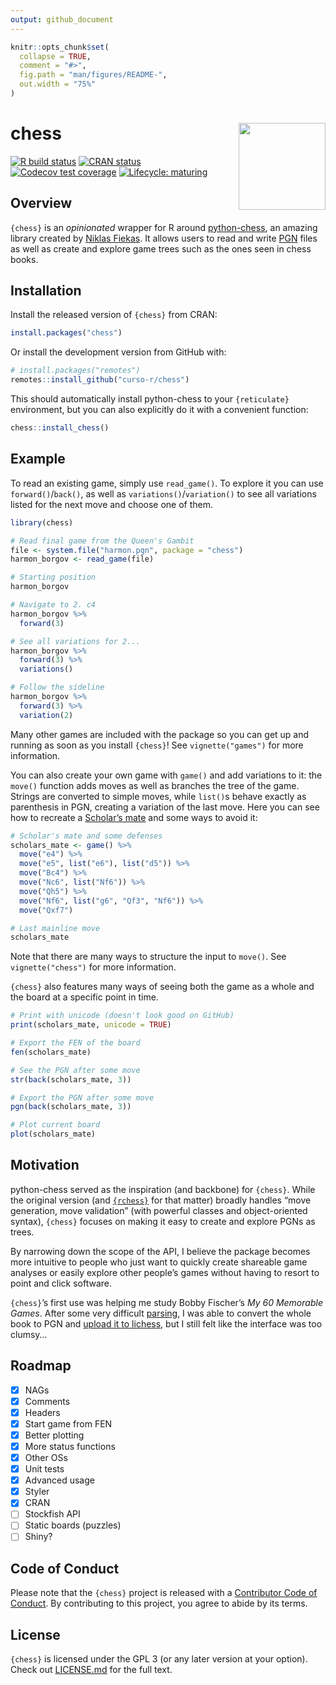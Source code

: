 ```yaml
---
output: github_document
---
```


<!-- README.md is generated from README.Rmd. Please edit that file -->

```r
knitr::opts_chunk$set(
  collapse = TRUE,
  comment = "#>",
  fig.path = "man/figures/README-",
  out.width = "75%"
)
```

# chess <a href='https://www.curso-r.com/'><img src='man/figures/logo.png' align="right" height="139" /></a>

<!-- badges: start -->
[![R build status](https://github.com/curso-r/chess/workflows/R-CMD-check/badge.svg)](https://github.com/curso-r/chess/actions)
[![CRAN status](https://www.r-pkg.org/badges/version/chess)](https://CRAN.R-project.org/package=chess)
[![Codecov test coverage](https://codecov.io/gh/curso-r/chess/branch/master/graph/badge.svg)](https://codecov.io/gh/curso-r/chess?branch=master)
[![Lifecycle: maturing](https://img.shields.io/badge/lifecycle-maturing-blue.svg)](https://www.tidyverse.org/lifecycle/#maturing)
<!-- badges: end -->

## Overview

`{chess}` is an _opinionated_ wrapper for R around
[python-chess](https://github.com/niklasf/python-chess), an amazing library
created by [Niklas Fiekas](https://github.com/niklasf). It allows users to read
and write [PGN](https://en.wikipedia.org/wiki/Portable_Game_Notation) files as
well as create and explore game trees such as the ones seen in chess books.

## Installation

Install the released version of `{chess}` from CRAN:

``` r
install.packages("chess")
```

Or install the development version from GitHub with:

``` r
# install.packages("remotes")
remotes::install_github("curso-r/chess")
```

This should automatically install python-chess to your `{reticulate}`
environment, but you can also explicitly do it with a convenient function:

``` r
chess::install_chess()
```

## Example

To read an existing game, simply use `read_game()`. To explore it you can use
`forward()`/`back()`, as well as `variations()`/`variation()` to see all
variations listed for the next move and choose one of them.

```r
library(chess)

# Read final game from the Queen's Gambit
file <- system.file("harmon.pgn", package = "chess")
harmon_borgov <- read_game(file)

# Starting position
harmon_borgov

# Navigate to 2. c4
harmon_borgov %>%
  forward(3)

# See all variations for 2...
harmon_borgov %>%
  forward(3) %>%
  variations()

# Follow the sideline
harmon_borgov %>%
  forward(3) %>%
  variation(2)
```

Many other games are included with the package so you can get up and running as
soon as you install `{chess}`! See `vignette("games")` for more information.

You can also create your own game with `game()` and add variations to it: the
`move()` function adds moves as well as branches the tree of the game. Strings
are converted to simple moves, while `list()`s behave exactly as parenthesis in
PGN, creating a variation of the last move. Here you can see how to recreate a
[Scholar's mate](https://en.wikipedia.org/wiki/Scholar%27s_mate) and some ways
to avoid it:

```r
# Scholar's mate and some defenses
scholars_mate <- game() %>%
  move("e4") %>%
  move("e5", list("e6"), list("d5")) %>%
  move("Bc4") %>%
  move("Nc6", list("Nf6")) %>%
  move("Qh5") %>%
  move("Nf6", list("g6", "Qf3", "Nf6")) %>%
  move("Qxf7")

# Last mainline move
scholars_mate
```

Note that there are many ways to structure the input to `move()`. See
`vignette("chess")` for more information.

`{chess}` also features many ways of seeing both the game as a whole and the
board at a specific point in time.

```r
# Print with unicode (doesn't look good on GitHub)
print(scholars_mate, unicode = TRUE)

# Export the FEN of the board
fen(scholars_mate)

# See the PGN after some move
str(back(scholars_mate, 3))

# Export the PGN after some move
pgn(back(scholars_mate, 3))

# Plot current board
plot(scholars_mate)
```

## Motivation

python-chess served as the inspiration (and backbone) for `{chess}`. While the
original version (and [`{rchess}`](https://github.com/jbkunst/rchess) for that
matter) broadly handles "move generation, move validation" (with powerful
classes and object-oriented syntax), `{chess}` focuses on making it easy to
create and explore PGNs as trees.

By narrowing down the scope of the API, I believe the package becomes more
intuitive to people who just want to quickly create shareable game analyses or
easily explore other people's games without having to resort to point and click
software.

`{chess}`'s first use was helping me study Bobby Fischer's
_My 60 Memorable Games_. After some very difficult
[parsing](https://github.com/curso-r/chess/blob/master/data-raw/m60mg.R),
I was able to convert the whole book to PGN and
[upload it to lichess](https://lichess.org/study/4zOTO2ki), but I still felt
like the interface was too clumsy...

## Roadmap

- [X] NAGs
- [X] Comments
- [X] Headers
- [X] Start game from FEN
- [X] Better plotting
- [X] More status functions
- [X] Other OSs
- [X] Unit tests
- [X] Advanced usage
- [X] Styler
- [X] CRAN
- [ ] Stockfish API
- [ ] Static boards (puzzles)
- [ ] Shiny?

## Code of Conduct

Please note that the `{chess}` project is released with a
[Contributor Code of Conduct](https://contributor-covenant.org/version/2/0/CODE_OF_CONDUCT.html).
By contributing to this project, you agree to abide by its terms.

## License

`{chess}` is licensed under the GPL 3 (or any later version at your option).
Check out [LICENSE.md](https://github.com/curso-r/chess/blob/master/LICENSE.md) for the full text.
